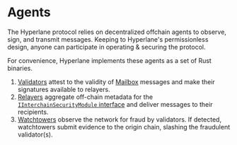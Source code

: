 # Agents

The Hyperlane protocol relies on decentralized offchain agents to observe, sign, and transmit messages. Keeping to Hyperlane's permissionless design, anyone can participate in operating & securing the protocol.

For convenience, Hyperlane implements these agents as a set of Rust binaries.

1. [Validators](./agents/validators.mdx) attest to the validity of [Mailbox](./mailbox.mdx) messages and make their signatures available to relayers.
1. [Relayers](./agents/relayers.mdx) aggregate off-chain metadata for the [`IInterchainSecurityModule` interface](../reference/ISM/specify-your-ISM) and deliver messages to their recipients.
1. [Watchtowers](./agents/watchtowers) observe the network for fraud by validators. If detected, watchtowers submit evidence to the origin chain, slashing the fraudulent validator(s).
